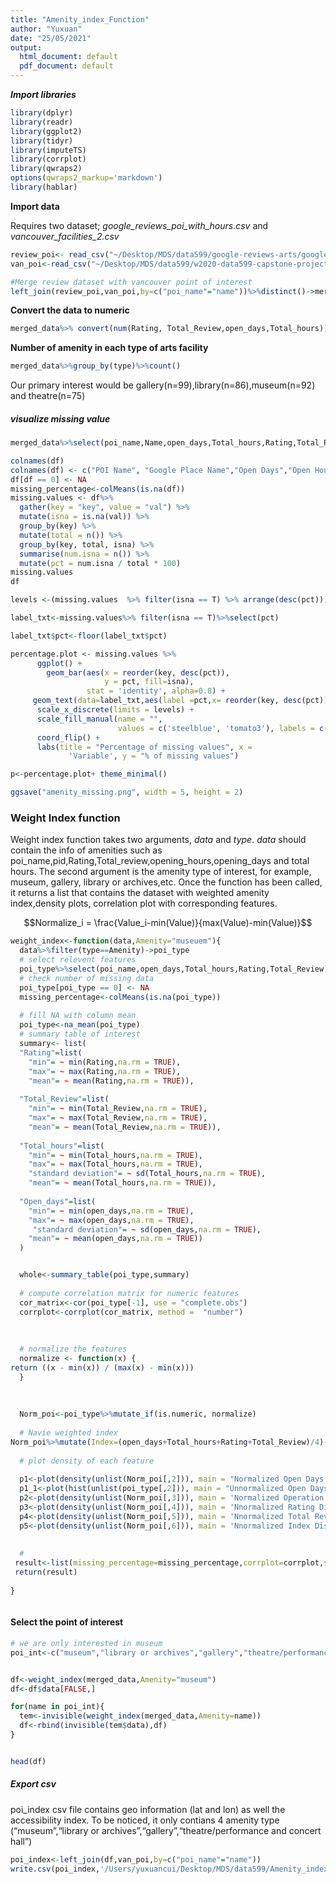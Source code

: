 ```yaml
---
title: "Amenity_index_Function"
author: "Yuxuan"
date: "25/05/2021"
output:
  html_document: default
  pdf_document: default
---
```



***Import libraries***
```r
library(dplyr)
library(readr)
library(ggplot2)
library(tidyr)
library(imputeTS)
library(corrplot)
library(qwraps2)
options(qwraps2_markup='markdown')
library(hablar)
```

**Import data**

Requires two dataset; *google_reviews_poi_with_hours.csv* and *vancouver_facilities_2.csv*
```R
review_poi<- read_csv("~/Desktop/MDS/data599/google-reviews-arts/google_reviews_poi_with_hours.csv")
van_poi<-read_csv("~/Desktop/MDS/data599/w2020-data599-capstone-projects-statistics-canada-transit/data/clean/vancouver_facilities_2.csv")
```


```R
#Merge review dataset with vancouver point of interest
left_join(review_poi,van_poi,by=c("poi_name"="name"))%>%distinct()->merged_data
```

**Convert the data to numeric **
```R
merged_data%>% convert(num(Rating, Total_Review,open_days,Total_hours))->merged_data

```

**Number of amenity in each type of arts facility **
```R
merged_data%>%group_by(type)%>%count()

```
Our primary interest would be gallery(n=99),library(n=86),museum(n=92) and theatre(n=75)



##### visualize missing value 
```R
merged_data%>%select(poi_name,Name,open_days,Total_hours,Rating,Total_Review)->df

colnames(df)
colnames(df) <- c("POI Name", "Google Place Name","Open Days","Open Hours","Rating","Total Review")
df[df == 0] <- NA
missing_percentage<-colMeans(is.na(df))
missing.values <- df%>%
  gather(key = "key", value = "val") %>%
  mutate(isna = is.na(val)) %>%
  group_by(key) %>%
  mutate(total = n()) %>%
  group_by(key, total, isna) %>%
  summarise(num.isna = n()) %>%
  mutate(pct = num.isna / total * 100)
missing.values
df

levels <-(missing.values  %>% filter(isna == T) %>% arrange(desc(pct)))$key

label_txt<-missing.values%>% filter(isna == T)%>%select(pct)

label_txt$pct<-floor(label_txt$pct)

percentage.plot <- missing.values %>%
      ggplot() +
        geom_bar(aes(x = reorder(key, desc(pct)), 
                     y = pct, fill=isna), 
                 stat = 'identity', alpha=0.8) +
     geom_text(data=label_txt,aes(label =pct,x= reorder(key, desc(pct)),y=pct), size = 3,hjust=-1.1)+
      scale_x_discrete(limits = levels) +
      scale_fill_manual(name = "", 
                        values = c('steelblue', 'tomato3'), labels = c("Present", "Missing")) +
      coord_flip() +
      labs(title = "Percentage of missing values", x =
             'Variable', y = "% of missing values")

p<-percentage.plot+ theme_minimal()

ggsave("amenity_missing.png", width = 5, height = 2)
```

### Weight Index function 

Weight index function takes two arguments, *data* and *type*. *data* should contain the info of amenities such as poi_name,pid,Rating,Total_review,opening_hours,opening_days and total hours. The second argument is the amenity type of interest, for example, museum, gallery, library or archives,etc. Once the function has been called, it returns a list that contains the dataset with weighted amenity index,density plots, correlation plot with corresponding features.



$$Normalize_i = \frac{Value_i-min(Value)}{max(Value)-min(Value)}$$
```R
weight_index<-function(data,Amenity="museuem"){
  data%>%filter(type==Amenity)->poi_type
  # select relevent features 
  poi_type%>%select(poi_name,open_days,Total_hours,Rating,Total_Review)->poi_type
  # check number of missing data
  poi_type[poi_type == 0] <- NA
  missing_percentage<-colMeans(is.na(poi_type))
  
  # fill NA with column mean 
  poi_type<-na_mean(poi_type)
  # summary table of interest
  summary<- list(
  "Rating"=list(
    "min"= ~ min(Rating,na.rm = TRUE),
    "max"= ~ max(Rating,na.rm = TRUE),
    "mean"= ~ mean(Rating,na.rm = TRUE)),
  
  "Total_Review"=list(
    "min"= ~ min(Total_Review,na.rm = TRUE),
    "max"= ~ max(Total_Review,na.rm = TRUE),
    "mean"= ~ mean(Total_Review,na.rm = TRUE)),
  
  "Total_hours"=list(
    "min"= ~ min(Total_hours,na.rm = TRUE),
    "max"= ~ max(Total_hours,na.rm = TRUE),
    "standard deviation"= ~ sd(Total_hours,na.rm = TRUE),
    "mean"= ~ mean(Total_hours,na.rm = TRUE)),
  
  "Open_days"=list(
    "min"= ~ min(open_days,na.rm = TRUE),
    "max"= ~ max(open_days,na.rm = TRUE),
     "standard deviation"= ~ sd(open_days,na.rm = TRUE),
    "mean"= ~ mean(open_days,na.rm = TRUE))
  )


  whole<-summary_table(poi_type,summary)
  
  # compute correlation matrix for numeric features
  cor_matrix<-cor(poi_type[-1], use = "complete.obs")
  corrplot<-corrplot(cor_matrix, method =  "number")
  
  
  
  # normalize the features 
  normalize <- function(x) {
return ((x - min(x)) / (max(x) - min(x)))
  }
  
  
  
  Norm_poi<-poi_type%>%mutate_if(is.numeric, normalize)
  
  # Navie weighted index 
Norm_poi%>%mutate(Index=(open_days+Total_hours+Rating+Total_Review)/4)->Norm_poi
  
  # plot density of each feature
  
  p1<-plot(density(unlist(Norm_poi[,2])), main = "Normalized Open Days Distribution")
  p1_1<-plot(hist(unlist(poi_type[,2])), main = "Unnormalized Open Days Distribution")
  p2<-plot(density(unlist(Norm_poi[,3])), main = 'Normalized Operation Hours Distribution')
  p3<-plot(density(unlist(Norm_poi[,4])), main = 'Nnormalized Rating Distribution')
  p4<-plot(density(unlist(Norm_poi[,5])), main = 'Nnormalized Total Review Distribution')
  p5<-plot(density(unlist(Norm_poi[,6])), main = 'Nnormalized Index Distribution')
  
  
  #
 result<-list(missing_percentage=missing_percentage,corrplot=corrplot,summary=whole,data=Norm_poi,plot_normalized_days=p1,plot_normalized_hours=p2,plot_normalized_rating=p3,plot_normalized_review=p4)
 return(result)
  
} 



```


#### Select the point of interest 

```r
# we are only interested in museum 
poi_int<-c("museum","library or archives","gallery","theatre/performance and concert hall")


df<-weight_index(merged_data,Amenity="museum")
df<-df$data[FALSE,]

for(name in poi_int){
  tem<-invisible(weight_index(merged_data,Amenity=name))
  df<-rbind(invisible(tem$data),df)
}


head(df)
```

##### Export csv 
poi_index csv file contains geo information (lat and lon) as well the accessibility index. To be noticed, it only contians 4 amenity type ("museum","library or archives","gallery","theatre/performance and concert hall")
```r
poi_index<-left_join(df,van_poi,by=c("poi_name"="name"))
write.csv(poi_index,'/Users/yuxuancui/Desktop/MDS/data599/Amenity_index/poi_index.csv',row.names = FALSE)
```
